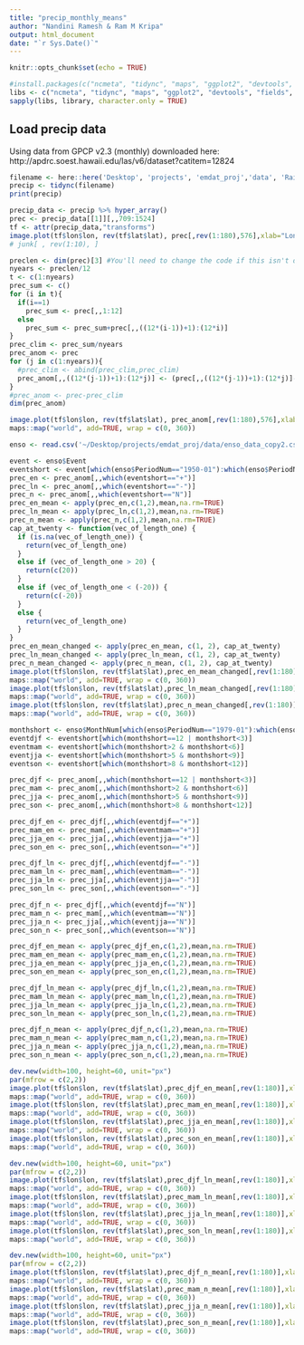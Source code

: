 ```yaml
---
title: "precip_monthly_means"
author: "Nandini Ramesh & Ram M Kripa"
output: html_document
date: "`r Sys.Date()`"
---
```


```r
knitr::opts_chunk$set(echo = TRUE)
```


```r
#install.packages(c("ncmeta", "tidync", "maps", "ggplot2", "devtools", "fields", "RNetCDF", "raster", "dplyr", "tidyr", "maptools", "geosphere","tmap"))
libs <- c("ncmeta", "tidync", "maps", "ggplot2", "devtools", "fields", "RNetCDF", "raster", "dplyr", "tidyr", "maptools", "geosphere","tmap","abind")
sapply(libs, library, character.only = TRUE)
```
## Load precip data
Using data from GPCP v2.3 (monthly) downloaded here: http://apdrc.soest.hawaii.edu/las/v6/dataset?catitem=12824
```r
filename <- here::here('Desktop', 'projects', 'emdat_proj','data', 'Rain', 'precip.mon.total.1x1.v2020.nc')
precip <- tidync(filename)
print(precip)
```
```r

precip_data <- precip %>% hyper_array()
prec <- precip_data[[1]][,,709:1524]
tf <- attr(precip_data,"transforms")
image.plot(tf$lon$lon, rev(tf$lat$lat), prec[,rev(1:180),576],xlab="Longitude", ylab="Latitude")
# junk[ , rev(1:10), ]

```
```r
preclen <- dim(prec)[3] #You'll need to change the code if this isn't divisible by 12
nyears <- preclen/12
t <- c(1:nyears)
prec_sum <- c()
for (i in t){
  if(i==1)
    prec_sum <- prec[,,1:12]
  else
    prec_sum <- prec_sum+prec[,,((12*(i-1))+1):(12*i)]
}
prec_clim <- prec_sum/nyears
prec_anom <- prec
for (j in c(1:nyears)){
  #prec_clim <- abind(prec_clim,prec_clim)
  prec_anom[,,((12*(j-1))+1):(12*j)] <- (prec[,,((12*(j-1))+1):(12*j)]-prec_clim)
}
#prec_anom <- prec-prec_clim
dim(prec_anom)
```
```r
image.plot(tf$lon$lon, rev(tf$lat$lat), prec_anom[,rev(1:180),576],xlab="Longitude", ylab="Latitude")
maps::map("world", add=TRUE, wrap = c(0, 360))
```
```r
enso <- read.csv('~/Desktop/projects/emdat_proj/data/enso_data_copy2.csv')
```
```r
event <- enso$Event
eventshort <- event[which(enso$PeriodNum=="1950-01"):which(enso$PeriodNum=="2017-08")] # Why does this end at 2017?
prec_en <- prec_anom[,,which(eventshort=="+")]
prec_ln <- prec_anom[,,which(eventshort=="-")]
prec_n <- prec_anom[,,which(eventshort=="N")]
prec_en_mean <- apply(prec_en,c(1,2),mean,na.rm=TRUE)
prec_ln_mean <- apply(prec_ln,c(1,2),mean,na.rm=TRUE)
prec_n_mean <- apply(prec_n,c(1,2),mean,na.rm=TRUE)
cap_at_twenty <- function(vec_of_length_one) {
  if (is.na(vec_of_length_one)) {
    return(vec_of_length_one)
  }
  else if (vec_of_length_one > 20) {
    return(c(20))
  }
  else if (vec_of_length_one < (-20)) {
    return(c(-20))
  }
  else {
    return(vec_of_length_one)
  }
}
prec_en_mean_changed <- apply(prec_en_mean, c(1, 2), cap_at_twenty)
prec_ln_mean_changed <- apply(prec_ln_mean, c(1, 2), cap_at_twenty)
prec_n_mean_changed <- apply(prec_n_mean, c(1, 2), cap_at_twenty)
image.plot(tf$lon$lon, rev(tf$lat$lat),prec_en_mean_changed[,rev(1:180)],xlab="Longitude", ylab="Latitude", col=RColorBrewer::brewer.pal(11, "BrBG"), zlim=c(-20,20), main="El Niño Precipitation Anomaly")
maps::map("world", add=TRUE, wrap = c(0, 360))
image.plot(tf$lon$lon, rev(tf$lat$lat),prec_ln_mean_changed[,rev(1:180)],xlab="Longitude", ylab="Latitude", col=RColorBrewer::brewer.pal(11, "BrBG"), zlim=c(-20,20), main="La Niña Precipitation Anomaly")
maps::map("world", add=TRUE, wrap = c(0, 360))
image.plot(tf$lon$lon, rev(tf$lat$lat),prec_n_mean_changed[,rev(1:180)],xlab="Longitude", ylab="Latitude", col=RColorBrewer::brewer.pal(11, "BrBG"), zlim=c(-20,20), main="Neutral Precipitation Anomaly")
maps::map("world", add=TRUE, wrap = c(0, 360))
```
```r
monthshort <- enso$MonthNum[which(enso$PeriodNum=="1979-01"):which(enso$PeriodNum=="2017-08")]
eventdjf <- eventshort[which(monthshort==12 | monthshort<3)]
eventmam <- eventshort[which(monthshort>2 & monthshort<6)]
eventjja <- eventshort[which(monthshort>5 & monthshort<9)]
eventson <- eventshort[which(monthshort>8 & monthshort<12)]

prec_djf <- prec_anom[,,which(monthshort==12 | monthshort<3)]
prec_mam <- prec_anom[,,which(monthshort>2 & monthshort<6)]
prec_jja <- prec_anom[,,which(monthshort>5 & monthshort<9)]
prec_son <- prec_anom[,,which(monthshort>8 & monthshort<12)]

prec_djf_en <- prec_djf[,,which(eventdjf=="+")]
prec_mam_en <- prec_mam[,,which(eventmam=="+")]
prec_jja_en <- prec_jja[,,which(eventjja=="+")]
prec_son_en <- prec_son[,,which(eventson=="+")]

prec_djf_ln <- prec_djf[,,which(eventdjf=="-")]
prec_mam_ln <- prec_mam[,,which(eventmam=="-")]
prec_jja_ln <- prec_jja[,,which(eventjja=="-")]
prec_son_ln <- prec_son[,,which(eventson=="-")]

prec_djf_n <- prec_djf[,,which(eventdjf=="N")]
prec_mam_n <- prec_mam[,,which(eventmam=="N")]
prec_jja_n <- prec_jja[,,which(eventjja=="N")]
prec_son_n <- prec_son[,,which(eventson=="N")]

prec_djf_en_mean <- apply(prec_djf_en,c(1,2),mean,na.rm=TRUE)
prec_mam_en_mean <- apply(prec_mam_en,c(1,2),mean,na.rm=TRUE)
prec_jja_en_mean <- apply(prec_jja_en,c(1,2),mean,na.rm=TRUE)
prec_son_en_mean <- apply(prec_son_en,c(1,2),mean,na.rm=TRUE)

prec_djf_ln_mean <- apply(prec_djf_ln,c(1,2),mean,na.rm=TRUE)
prec_mam_ln_mean <- apply(prec_mam_ln,c(1,2),mean,na.rm=TRUE)
prec_jja_ln_mean <- apply(prec_jja_ln,c(1,2),mean,na.rm=TRUE)
prec_son_ln_mean <- apply(prec_son_ln,c(1,2),mean,na.rm=TRUE)

prec_djf_n_mean <- apply(prec_djf_n,c(1,2),mean,na.rm=TRUE)
prec_mam_n_mean <- apply(prec_mam_n,c(1,2),mean,na.rm=TRUE)
prec_jja_n_mean <- apply(prec_jja_n,c(1,2),mean,na.rm=TRUE)
prec_son_n_mean <- apply(prec_son_n,c(1,2),mean,na.rm=TRUE)
```
```r
dev.new(width=100, height=60, unit="px")
par(mfrow = c(2,2))
image.plot(tf$lon$lon, rev(tf$lat$lat),prec_djf_en_mean[,rev(1:180)],xlab="Longitude", ylab="Latitude", col=RColorBrewer::brewer.pal(9, "BrBG"), main="El Niño: DJF")
maps::map("world", add=TRUE, wrap = c(0, 360))
image.plot(tf$lon$lon, rev(tf$lat$lat),prec_mam_en_mean[,rev(1:180)],xlab="Longitude", ylab="Latitude", col=RColorBrewer::brewer.pal(9, "BrBG"), main="El Niño: MAM")
maps::map("world", add=TRUE, wrap = c(0, 360))
image.plot(tf$lon$lon, rev(tf$lat$lat),prec_jja_en_mean[,rev(1:180)],xlab="Longitude", ylab="Latitude", col=RColorBrewer::brewer.pal(9, "BrBG"), main="El Niño: JJA")
maps::map("world", add=TRUE, wrap = c(0, 360))
image.plot(tf$lon$lon, rev(tf$lat$lat),prec_son_en_mean[,rev(1:180)],xlab="Longitude", ylab="Latitude", col=RColorBrewer::brewer.pal(9, "BrBG"), main="El Niño: SON")
maps::map("world", add=TRUE, wrap = c(0, 360))
```

```r
dev.new(width=100, height=60, unit="px")
par(mfrow = c(2,2))
image.plot(tf$lon$lon, rev(tf$lat$lat),prec_djf_ln_mean[,rev(1:180)],xlab="Longitude", ylab="Latitude", col=RColorBrewer::brewer.pal(9, "BrBG"), zlim=c(-4,4), main="La Niña: DJF")
maps::map("world", add=TRUE, wrap = c(0, 360))
image.plot(tf$lon$lon, rev(tf$lat$lat),prec_mam_ln_mean[,rev(1:180)],xlab="Longitude", ylab="Latitude", col=RColorBrewer::brewer.pal(9, "BrBG"), zlim=c(-4,4), main="La Niña: MAM")
maps::map("world", add=TRUE, wrap = c(0, 360))
image.plot(tf$lon$lon, rev(tf$lat$lat),prec_jja_ln_mean[,rev(1:180)],xlab="Longitude", ylab="Latitude", col=RColorBrewer::brewer.pal(9, "BrBG"), zlim=c(-4,4), main="La Niña: JJA")
maps::map("world", add=TRUE, wrap = c(0, 360))
image.plot(tf$lon$lon, rev(tf$lat$lat),prec_son_ln_mean[,rev(1:180)],xlab="Longitude", ylab="Latitude", col=RColorBrewer::brewer.pal(9, "BrBG"), zlim=c(-4,4), main="La Niña: SON")
maps::map("world", add=TRUE, wrap = c(0, 360))
```

```r
dev.new(width=100, height=60, unit="px")
par(mfrow = c(2,2))
image.plot(tf$lon$lon, rev(tf$lat$lat),prec_djf_n_mean[,rev(1:180)],xlab="Longitude", ylab="Latitude", col=RColorBrewer::brewer.pal(9, "BrBG"), zlim=c(-4,4), main="Neutral: DJF")
maps::map("world", add=TRUE, wrap = c(0, 360))
image.plot(tf$lon$lon, rev(tf$lat$lat),prec_mam_n_mean[,rev(1:180)],xlab="Longitude", ylab="Latitude", col=RColorBrewer::brewer.pal(9, "BrBG"), zlim=c(-4,4), main="Neutral: MAM")
maps::map("world", add=TRUE, wrap = c(0, 360))
image.plot(tf$lon$lon, rev(tf$lat$lat),prec_jja_n_mean[,rev(1:180)],xlab="Longitude", ylab="Latitude", col=RColorBrewer::brewer.pal(9, "BrBG"), zlim=c(-4,4), main="Neutral: JJA")
maps::map("world", add=TRUE, wrap = c(0, 360))
image.plot(tf$lon$lon, rev(tf$lat$lat),prec_son_n_mean[,rev(1:180)],xlab="Longitude", ylab="Latitude", col=RColorBrewer::brewer.pal(9, "BrBG"), zlim=c(-4,4), main="Neutral: SON")
maps::map("world", add=TRUE, wrap = c(0, 360))
```